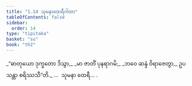 ```yaml
---
title: "1.14 သုမနာထေရီဂါထာ"
tableOfContents: false
sidebar:
  order: 14
type: "tipitaka"
basket: "su"
book: "th2"
---
```



<DynamicBreadcrumb />

<Division number="14" book="th2" e="ch" v="19" p="379">

<Paragraph number="28" type="verses" book="th2">
_“ဓာတုယော ဒုက္ခတော ဒိသွာ,_  
_မာ ဇာတိံ ပုနရာဂမိ;_  
_ဘဝေ ဆန္ဒံ ဝိရာဇေတွာ,_  
ဥပသန္တာ စရိဿသီ”တိ._  


</Paragraph>
</Division>

<Paragraph number="29" type="center" book="th2">
…  သုမနာ ထေရီ… .
</Paragraph>